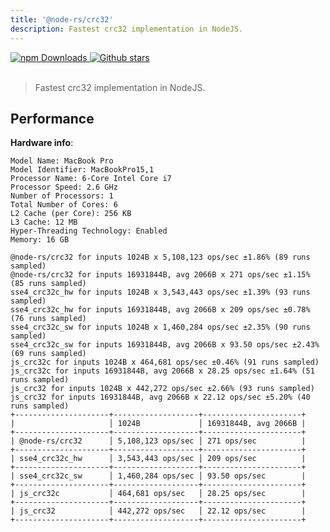 ```yaml
---
title: '@node-rs/crc32'
description: Fastest crc32 implementation in NodeJS.
---
```


<a href="https://www.npmjs.com/package/@node-rs/crc32" target="_blank">
  <img alt="npm Downloads" src="https://img.shields.io/npm/dm/@node-rs/crc32" />
</a>
<a href="https://github.com/napi-rs/node-rs" target="_blank">
  <img
    alt="Github stars"
    src="https://img.shields.io/github/stars/napi-rs/node-rs?style=social"
  />
</a>

<br />
<br />

> Fastest crc32 implementation in NodeJS.

## Performance

**Hardware info**:

```
Model Name: MacBook Pro
Model Identifier: MacBookPro15,1
Processor Name: 6-Core Intel Core i7
Processor Speed: 2.6 GHz
Number of Processors: 1
Total Number of Cores: 6
L2 Cache (per Core): 256 KB
L3 Cache: 12 MB
Hyper-Threading Technology: Enabled
Memory: 16 GB
```

```text highlight={14}
@node-rs/crc32 for inputs 1024B x 5,108,123 ops/sec ±1.86% (89 runs sampled)
@node-rs/crc32 for inputs 16931844B, avg 2066B x 271 ops/sec ±1.15% (85 runs sampled)
sse4_crc32c_hw for inputs 1024B x 3,543,443 ops/sec ±1.39% (93 runs sampled)
sse4_crc32c_hw for inputs 16931844B, avg 2066B x 209 ops/sec ±0.78% (76 runs sampled)
sse4_crc32c_sw for inputs 1024B x 1,460,284 ops/sec ±2.35% (90 runs sampled)
sse4_crc32c_sw for inputs 16931844B, avg 2066B x 93.50 ops/sec ±2.43% (69 runs sampled)
js_crc32c for inputs 1024B x 464,681 ops/sec ±0.46% (91 runs sampled)
js_crc32c for inputs 16931844B, avg 2066B x 28.25 ops/sec ±1.64% (51 runs sampled)
js_crc32 for inputs 1024B x 442,272 ops/sec ±2.66% (93 runs sampled)
js_crc32 for inputs 16931844B, avg 2066B x 22.12 ops/sec ±5.20% (40 runs sampled)
+---------------------+-------------------+----------------------+
|                     │ 1024B             │ 16931844B, avg 2066B |
+---------------------+-------------------+----------------------+
| @node-rs/crc32      │ 5,108,123 ops/sec │ 271 ops/sec          |
+---------------------+-------------------+----------------------+
| sse4_crc32c_hw      │ 3,543,443 ops/sec │ 209 ops/sec          |
+---------------------+-------------------+----------------------+
| sse4_crc32c_sw      │ 1,460,284 ops/sec │ 93.50 ops/sec        |
+---------------------+-------------------+----------------------+
| js_crc32c           │ 464,681 ops/sec   │ 28.25 ops/sec        |
+---------------------+-------------------+----------------------+
| js_crc32            │ 442,272 ops/sec   │ 22.12 ops/sec        |
+---------------------+-------------------+----------------------+
```
